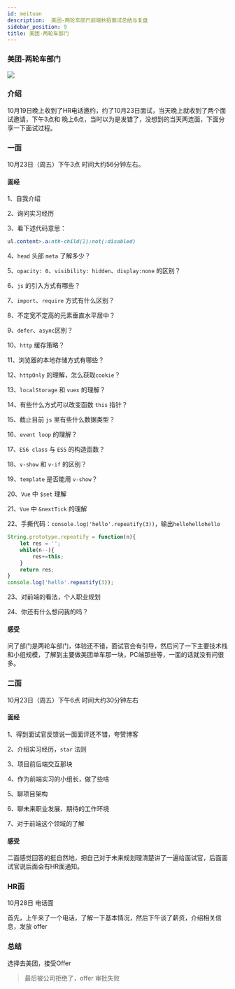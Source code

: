 ```yaml
---
id: meituan
description:  美团-两轮车部门前端秋招面试总结与复盘
sidebar_position: 9
title: 美团-两轮车部门
---
```



### 美团-两轮车部门

![](https://img-blog.csdnimg.cn/20201023210708312.png?x-oss-process=image/watermark,type_ZmFuZ3poZW5naGVpdGk,shadow_10,text_aHR0cHM6Ly9ibG9nLmNzZG4ubmV0L3dlaXhpbl80MjQyOTcxOA==,size_16,color_FFFFFF,t_70#pic_center)

### 介绍

10月19日晚上收到了HR电话邀约，约了10月23日面试，当天晚上就收到了两个面试邀请，下午3点和 晚上6点，当时以为是发错了，没想到的当天两连面，下面分享一下面试过程。

### 一面

10月23日（周五）下午3点 时间大约56分钟左右。

#### 面经

1、自我介绍

2、询问实习经历

3、看下述代码意思：

```css
ul.content>.a:nth-child(2):not(:disabled)
```

4、`head` 头部 `meta` 了解多少？

5、`opacity: 0`、`visibility: hidden`、`display:none` 的区别？


6、`js` 的引入方式有哪些？

7、`import`、`require` 方式有什么区别？

8、不定宽不定高的元素垂直水平居中？

9、`defer`、`async`区别？

10、`http` 缓存策略？

11、浏览器的本地存储方式有哪些？

12、`httpOnly` 的理解，怎么获取`cookie`？

13、`localStorage` 和 `vuex` 的理解？

14、有些什么方式可以改变函数 `this` 指针？

15、截止目前 `js` 里有些什么数据类型？

16、`event loop` 的理解？

17、`ES6 class` 与 `ES5` 的构造函数？

18、`v-show` 和 `v-if` 的区别？

19、`template` 是否能用 `v-show`？

20、`Vue` 中 `$set` 理解

21、`Vue` 中 `&nextTick` 的理解

22、手撕代码：`console.log('hello'.repeatify(3))`，输出`hellohellohello`


```javascript
String.prototype.repeatify = function(n){
	let res = '';
	while(n--){
		res+=this;
	}
	return res;
}
console.log('hello'.repeatify(3));
```

23、对前端的看法，个人职业规划

24、你还有什么想问我的吗？

#### 感受

问了部门是两轮车部门，体验还不错，面试官会有引导，然后问了一下主要技术栈和小组规模，了解到主要做美团单车那一块，PC端那些等，一面的话就没有问很多。


### 二面

10月23日（周五）下午6点 时间大约30分钟左右

#### 面经

1、得到面试官反馈说一面面评还不错，夸赞博客

2、介绍实习经历，`star` 法则

3、项目前后端交互那块

4、作为前端实习的小组长，做了些啥

5、聊项目架构

6、聊未来职业发展、期待的工作环境

7、对于前端这个领域的了解

#### 感受

二面感觉回答的挺自然地，把自己对于未来规划理清楚讲了一遍给面试官，后面面试官说后面会有HR面通知。

### HR面

10月28日 电话面 

首先，上午来了一个电话，了解一下基本情况，然后下午谈了薪资，介绍相关信息，发放 offer


### 总结

选择去美团，接受Offer

> 最后被公司拒绝了，offer 审批失败